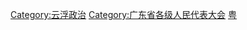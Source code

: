 [[Category:云浮政治|Category:云浮政治]]
[[Category:广东省各级人民代表大会|Category:广东省各级人民代表大会]]
[[Category:设区的市人民代表大会|粤]]
